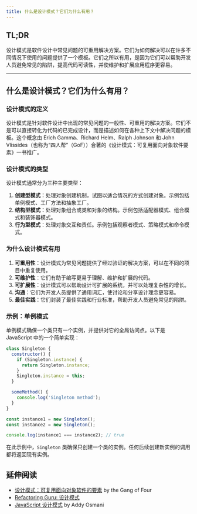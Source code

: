 ```yaml
---
title: 什么是设计模式？它们为什么有用？
---
```


## TL;DR

设计模式是软件设计中常见问题的可重用解决方案。它们为如何解决可以在许多不同情况下使用的问题提供了一个模板。它们之所以有用，是因为它们可以帮助开发人员避免常见的陷阱，提高代码可读性，并使维护和扩展应用程序更容易。

***

## 什么是设计模式？它们为什么有用？

### 设计模式的定义

设计模式是针对软件设计中出现的常见问题的一般性、可重用的解决方案。它们不是可以直接转化为代码的已完成设计，而是描述如何在各种上下文中解决问题的模板。这个概念由 Erich Gamma、Richard Helm、Ralph Johnson 和 John Vlissides（也称为“四人帮”（GoF））合著的《设计模式：可复用面向对象软件要素》一书推广。

### 设计模式的类型

设计模式通常分为三种主要类型：

1. **创建型模式**：处理对象创建机制，试图以适合情况的方式创建对象。示例包括单例模式、工厂方法和抽象工厂。
2. **结构型模式**：处理对象组合或类和对象的结构。示例包括适配器模式、组合模式和装饰器模式。
3. **行为型模式**：处理对象交互和责任。示例包括观察者模式、策略模式和命令模式。

### 为什么设计模式有用

1. **可重用性**：设计模式为常见问题提供了经过验证的解决方案，可以在不同的项目中重复使用。
2. **可维护性**：它们有助于编写更易于理解、维护和扩展的代码。
3. **可扩展性**：设计模式可以帮助设计可扩展的系统，并可以处理复杂性的增长。
4. **沟通**：它们为开发人员提供了通用词汇，使讨论和分享设计理念更容易。
5. **最佳实践**：它们封装了最佳实践和行业标准，帮助开发人员避免常见的陷阱。

### 示例：单例模式

单例模式确保一个类只有一个实例，并提供对它的全局访问点。以下是 JavaScript 中的一个简单实现：

```js live
class Singleton {
  constructor() {
    if (Singleton.instance) {
      return Singleton.instance;
    }
    Singleton.instance = this;
  }

  someMethod() {
    console.log('Singleton method');
  }
}

const instance1 = new Singleton();
const instance2 = new Singleton();

console.log(instance1 === instance2); // true
```

在此示例中，`Singleton` 类确保只创建一个类的实例。任何后续创建新实例的调用都将返回现有实例。

## 延伸阅读

* [设计模式：可复用面向对象软件的要素](https://en.wikipedia.org/wiki/Design_Patterns) by the Gang of Four
* [Refactoring Guru: 设计模式](https://refactoring.guru/design-patterns)
* [JavaScript 设计模式](https://addyosmani.com/resources/essentialjsdesignpatterns/book/) by Addy Osmani
